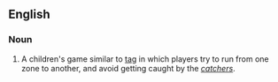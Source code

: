 ==English==

===Noun===
{{en-noun|head=[[British]] [[bulldog]]|-}}

# {{context|games|lang=en}} A children's game similar to [[tag]] in which players try to run from one zone to another, and avoid getting caught by the ''[[catchers]]''.
